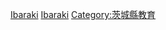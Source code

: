 {{日本行政區劃分類導航|的學校|top=日本各都道府縣的學校}}
{{Commonscat|Schools in Ibaraki prefecture}}

[[Category:日本各都道府縣的學校|Ibaraki]]
[[Category:茨城縣建築物|Ibaraki]]
[[Category:茨城縣教育|Category:茨城縣教育]]